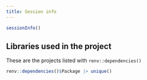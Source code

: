 ```yaml
---
title: Session info
---
```


```r
sessionInfo()
```

## Libraries used in the project

These are the projects listed with `renv::dependencies()`

```r
renv::dependencies()$Package |> unique()
```

